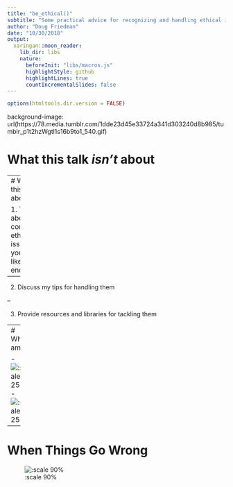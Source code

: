 ```yaml
---
title: "be_ethical()"
subtitle: "Some practical advice for recognizing and handling ethical issues in CS/DS"
author: "Doug Friedman"
date: "10/30/2018"
output:
  xaringan::moon_reader:
    lib_dir: libs
    nature:
      beforeInit: "libs/macros.js"
      highlightStyle: github
      highlightLines: true
      countIncrementalSlides: false
---
```


```r
options(htmltools.dir.version = FALSE)
```


background-image: url(https://78.media.tumblr.com/1dde23d45e33724a341d303240d8b985/tumblr_p1t2hzWgtl1s16b9to1_540.gif)

# What this talk *isn't* about


---
# What this talk *is* about

1. Talk about common ethical issues you'll likely encounter

--

2. Discuss my tips for handling them

--

3. Provide resources and libraries for tackling them

---
# Who am I?

- ![:scale 25%](http://www.rthree.com/upload/attachment/2015/04/201504211410135423.png)
- ![:scale 25%](https://upload.wikimedia.org/wikipedia/commons/thumb/8/83/Booz_Allen_Hamilton_logo.svg/2000px-Booz_Allen_Hamilton_logo.svg.png)



---
# When Things Go Wrong

![:scale 90%](imgs/gang_ai_headline.png)




